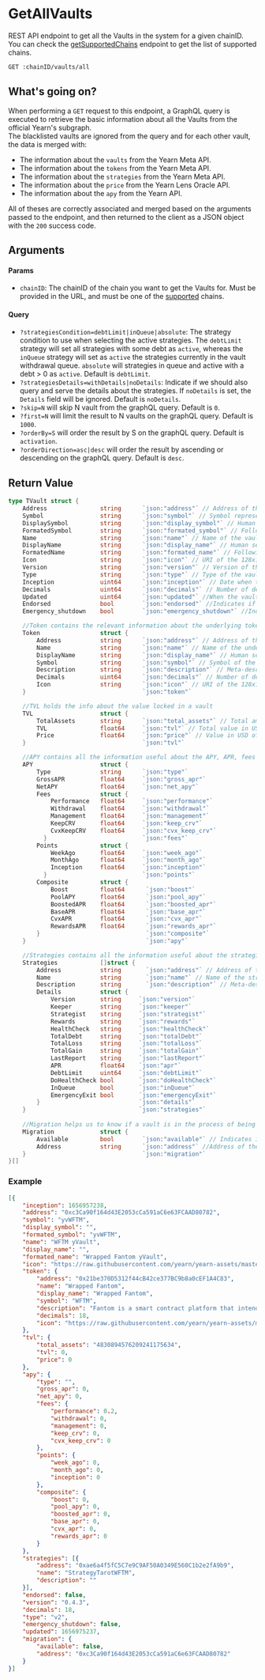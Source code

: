 # GetAllVaults
REST API endpoint to get all the Vaults in the system for a given chainID. You can check the [getSupportedChains](/docs/routes/getSupportedChains) endpoint to get the list of supported chains.

```bash
GET :chainID/vaults/all
```

## What's going on?
When performing a `GET` request to this endpoint, a GraphQL query is executed to retrieve the basic information about all the Vaults from the official Yearn's subgraph.  
The blacklisted vaults are ignored from the query and for each other vault, the data is merged with: 
- The information about the `vaults` from the Yearn Meta API.
- The information about the `tokens` from the Yearn Meta API.
- The information about the `strategies` from the Yearn Meta API.
- The information about the `price` from the Yearn Lens Oracle API.
- The information about the `apy` from the Yearn API.

All of theses are correctly associated and merged based on the arguments passed to the endpoint, and then returned to the client as a JSON object with the `200` success code.

## Arguments
#### Params
- `chainID`: The chainID of the chain you want to get the Vaults for. Must be provided in the URL, and must be one of the [supported](/docs/routes/getSupportedChains) chains.

#### Query
- `?strategiesCondition=debtLimit|inQueue|absolute`: The strategy condition to use when selecting the active strategies. The `debtLimit` strategy will set all strategies with some debt as `active`, whereas the `inQueue` strategy will set as `active` the strategies currently in the vault withdrawal queue. `absolute` will strategies in queue and active with a debt > 0 as `active`. Default is `debtLimit`.
- `?strategiesDetails=withDetails|noDetails`: Indicate if we should also query and serve the details about the strategies. If `noDetails` is set, the `Details` field will be ignored. Default is `noDetails`.
- `?skip=N` will skip N vault from the graphQL query. Default is `0`.  
- `?first=N` will limit the result to N vaults on the graphQL query. Default is `1000`.  
- `?orderBy=S` will order the result by S on the graphQL query. Default is `activation`.  
- `?orderDirection=asc|desc` will order the result by ascending or descending on the graphQL query. Default is `desc`.  

## Return Value

```go
type TVault struct {
	Address               string      `json:"address"` // Address of the vault on the chain.
	Symbol                string      `json:"symbol"` // Symbol representing the vault.
	DisplaySymbol         string      `json:"display_symbol"` // Human set alias for the symbol.
	FormatedSymbol        string      `json:"formated_symbol"` // Following format: `yv{underlyingTokenSymbol}`
	Name                  string      `json:"name"` // Name of the vault.
	DisplayName           string      `json:"display_name"` // Human set alias for the name of the vault.
	FormatedName          string      `json:"formated_name"` // Following format: `{underlyingTokenName} yVault`.
	Icon                  string      `json:"icon"` // URI of the 128x128 png icon of the vault.
	Version               string      `json:"version"` // Version of the vault.
	Type                  string      `json:"type"` // Type of the vault (only V2 for now).
	Inception             uint64      `json:"inception"` // Date when the vault was created.
	Decimals              uint64      `json:"decimals"` // Number of decimals of the vault token.
	Updated               uint64      `json:"updated"` //When the vault was last updated.
	Endorsed              bool        `json:"endorsed"` //Indicates if the vault is endorsed by Yearn or not
	Emergency_shutdown    bool        `json:"emergency_shutdown"` //Indicates if the vault is currently in emergency shutdown mode.

	//Token contains the relevant information about the underlying token.
	Token                 struct {
		Address           string      `json:"address"` // Address of the underlying token.
		Name              string      `json:"name"` // Name of the underlying token.
		DisplayName       string      `json:"display_name"` // Human set alias for the name of the underlying token.
		Symbol            string      `json:"symbol"` // Symbol of the underlying token.
		Description       string      `json:"description"` // Meta-description for this token, based on Yearn-Meta.
		Decimals          uint64      `json:"decimals"` // Number of decimals of the underlying token.
		Icon              string      `json:"icon"` // URI of the 128x128 png icon of the underlying token.
	}                                 `json:"token"`

	//TVL holds the info about the value locked in a vault
	TVL                   struct {
		TotalAssets       string      `json:"total_assets"` // Total amount of assets in the vault (ex: 120 wETH)
		TVL               float64     `json:"tvl"` // Total value in USD of assets in the vault (ex: 12000$)
		Price             float64     `json:"price"` // Value in USD of 1 unit of asset in the vault (ex: 100$)
	}                                 `json:"tvl"`

	//APY contains all the information useful about the APY, APR, fees and breakdown.
	APY                   struct {
		Type              string      `json:"type"`
		GrossAPR          float64     `json:"gross_apr"`
		NetAPY            float64     `json:"net_apy"`
		Fees              struct {
			Performance   float64     `json:"performance"`
			Withdrawal    float64     `json:"withdrawal"`
			Management    float64     `json:"management"`
			KeepCRV       float64     `json:"keep_crv"`
			CvxKeepCRV    float64     `json:"cvx_keep_crv"`
		  }                           `json:"fees"`
		Points            struct {
			WeekAgo       float64     `json:"week_ago"`
			MonthAgo      float64     `json:"month_ago"`
			Inception     float64     `json:"inception"`
		  }                           `json:"points"`
		Composite         struct {
			Boost         float64      `json:"boost"`
			PoolAPY       float64      `json:"pool_apy"`
			BoostedAPR    float64      `json:"boosted_apr"`
			BaseAPR       float64      `json:"base_apr"`
			CvxAPR        float64      `json:"cvx_apr"`
			RewardsAPR    float64      `json:"rewards_apr"`
		}                              `json:"composite"`
	}                                  `json:"apy"`

	//Strategies contains all the information useful about the strategies currently active in this vault.
	Strategies            []struct {
		Address           string       `json:"address"` // Address of the strategy.
		Name              string       `json:"name"` // Name of the strategy.
		Description       string       `json:"description"` // Meta-description for this strategy, based on Yearn-Meta.
		Details           struct {
			Version       string     `json:"version"`
			Keeper        string     `json:"keeper"`
			Strategist    string     `json:"strategist"`
			Rewards       string     `json:"rewards"`
			HealthCheck   string     `json:"healthCheck"`
			TotalDebt     string     `json:"totalDebt"`
			TotalLoss     string     `json:"totalLoss"`
			TotalGain     string     `json:"totalGain"`
			LastReport    string     `json:"lastReport"`
			APR           float64    `json:"apr"`
			DebtLimit     uint64     `json:"debtLimit"`
			DoHealthCheck bool       `json:"doHealthCheck"`
			InQueue       bool       `json:"inQueue"`
			EmergencyExit bool       `json:"emergencyExit"`
		}                            `json:"details"`
	}                                `json:"strategies"`
	
	//Migration helps us to know if a vault is in the process of being migrated.
	Migration             struct {
		Available         bool        `json:"available"` // Indicates if the vault has an available migration.
		Address           string      `json:"address"` //Address of the new version of this vault.
	}                                 `json:"migration"`
}[]
```

### Example
```json
[{
	"inception": 1656957238,
	"address": "0xc3Ca90f164d43E2053cCa591aC6e63FCAAD80782",
	"symbol": "yvWFTM",
	"display_symbol": "",
	"formated_symbol": "yvWFTM",
	"name": "WFTM yVault",
	"display_name": "",
	"formated_name": "Wrapped Fantom yVault",
	"icon": "https://raw.githubusercontent.com/yearn/yearn-assets/master/icons/multichain-tokens/250/0xc3Ca90f164d43E2053cCa591aC6e63FCAAD80782/logo-128.png",
	"token": {
		"address": "0x21be370D5312f44cB42ce377BC9b8a0cEF1A4C83",
		"name": "Wrapped Fantom",
		"display_name": "Wrapped Fantom",
		"symbol": "WFTM",
		"description": "Fantom is a smart contract platform that intends to solve the scalability issues of existing public distributed ledger technologies. The Fantom platform adopts a new protocol known as the Lachesis Protocol to maintain consensus, which will be integrated into the current Fantom Opera Chain. The aim is to allow applications built on top of the Fantom Opera Chain to enjoy instant transactions and near zero transaction costs for all users. To convert your FTM to WFTM, you can easily swap at [Sushi](https://app.sushi.com/swap).",
		"decimals": 18,
		"icon": "https://raw.githubusercontent.com/yearn/yearn-assets/master/icons/multichain-tokens/250/0x21be370D5312f44cB42ce377BC9b8a0cEF1A4C83/logo-128.png"
	},
	"tvl": {
		"total_assets": "4830894576209241175634",
		"tvl": 0,
		"price": 0
	},
	"apy": {
		"type": "",
		"gross_apr": 0,
		"net_apy": 0,
		"fees": {
			"performance": 0.2,
			"withdrawal": 0,
			"management": 0,
			"keep_crv": 0,
			"cvx_keep_crv": 0
		},
		"points": {
			"week_ago": 0,
			"month_ago": 0,
			"inception": 0
		},
		"composite": {
			"boost": 0,
			"pool_apy": 0,
			"boosted_apr": 0,
			"base_apr": 0,
			"cvx_apr": 0,
			"rewards_apr": 0
		}
	},
	"strategies": [{
		"address": "0xae6a4f5fC5C7e9C9AF50A0349E560C1b2e2fA9b9",
		"name": "StrategyTarotWFTM",
		"description": ""
	}],
	"endorsed": false,
	"version": "0.4.3",
	"decimals": 18,
	"type": "v2",
	"emergency_shutdown": false,
	"updated": 1656975237,
	"migration": {
		"available": false,
		"address": "0xc3Ca90f164d43E2053cCa591aC6e63FCAAD80782"
	}
}]
```
